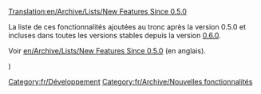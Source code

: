[[Translation:en/Archive/Lists/New Features Since 0.5.0]]


La liste de ces fonctionnalités ajoutées au tronc après la version 0.5.0 et incluses dans toutes les versions stables depuis la version [[fr/Archive/OpenTTD/OpenTTD 0.6.0|0.6.0]].

Voir [[en/Archive/Lists/New Features Since 0.5.0]] (en anglais).

[[Category:fr/Développement]][[Category:fr/Archive/Nouvelles fonctionnalités]])